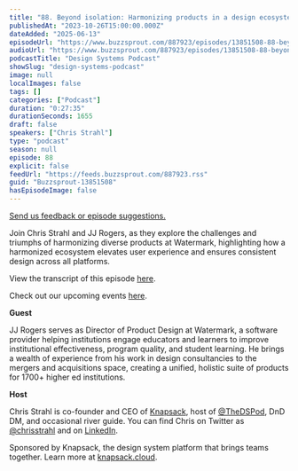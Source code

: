 ```yaml
---
title: "88. Beyond isolation: Harmonizing products in a design ecosystem with JJ Rogers at Watermark"
publishedAt: "2023-10-26T15:00:00.000Z"
dateAdded: "2025-06-13"
episodeUrl: "https://www.buzzsprout.com/887923/episodes/13851508-88-beyond-isolation-harmonizing-products-in-a-design-ecosystem-with-jj-rogers-at-watermark.mp3"
audioUrl: "https://www.buzzsprout.com/887923/episodes/13851508-88-beyond-isolation-harmonizing-products-in-a-design-ecosystem-with-jj-rogers-at-watermark.mp3"
podcastTitle: "Design Systems Podcast"
showSlug: "design-systems-podcast"
image: null
localImages: false
tags: []
categories: ["Podcast"]
duration: "0:27:35"
durationSeconds: 1655
draft: false
speakers: ["Chris Strahl"]
type: "podcast"
season: null
episode: 88
explicit: false
feedUrl: "https://feeds.buzzsprout.com/887923.rss"
guid: "Buzzsprout-13851508"
hasEpisodeImage: false
---
```

[Send us feedback or episode suggestions.](https://www.buzzsprout.com/twilio/text_messages/887923/open_sms)

Join Chris Strahl and JJ Rogers, as they explore the challenges and triumphs of harmonizing diverse products at Watermark, highlighting how a harmonized ecosystem elevates user experience and ensures consistent design across all platforms.

View the transcript of this episode [here](https://docs.google.com/document/d/1aTCiNDIlBXVAiX06NCilOzVvtbKRJBgI/edit).

Check out our upcoming events [here](https://www.knapsack.cloud/events).

**Guest**

JJ Rogers serves as Director of Product Design at Watermark, a software provider helping institutions engage educators and learners to improve institutional effectiveness, program quality, and student learning. He brings a wealth of experience from his work in design consultancies to the mergers and acquisitions space, creating a unified, holistic suite of products for 1700+ higher ed institutions.

**Host**

Chris Strahl is co-founder and CEO of [Knapsack](https://www.knapsack.cloud/), host of [@TheDSPod](https://twitter.com/thedspod), DnD DM, and occasional river guide. You can find Chris on Twitter as [@chrisstrahl](https://twitter.com/chrisstrahl) and on [LinkedIn](https://www.linkedin.com/in/chrisstrahl/).

Sponsored by Knapsack, the design system platform that brings teams together. Learn more at [knapsack.cloud](https://www.knapsack.cloud/?utm_source=podcast).
